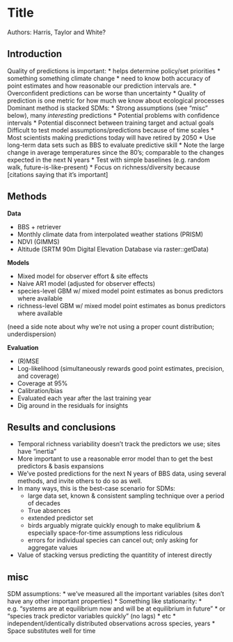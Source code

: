# Title

Authors: Harris, Taylor and White?

## Introduction

Quality of predictions is important:
  * helps determine policy/set priorities
  * something something climate change
  * need to know both accuracy of point estimates and how reasonable our prediction intervals are.
  * Overconfident predictions can be worse than uncertainty
  * Quality of prediction is one metric for how much we know about ecological processes
Dominant method is stacked SDMs:
  * Strong assumptions (see "misc" below), many *interesting* predictions
  * Potential problems with confidence intervals
  * Potential disconnect between training target and actual goals
Difficult to test model assumptions/predictions because of time scales
  * Most scientists making predictions today will have retired by 2050
  * Use long-term data sets such as BBS to evaluate predictive skill
    * Note the large change in average temperatures since the 80's; comparable to the changes expected in the next N years
  * Test with simple baselines (e.g. random walk, future-is-like-present)
  * Focus on richness/diversity because \[citations saying that it's important\]

## Methods

**Data**

* BBS + retriever
* Monthly climate data from interpolated weather stations (PRISM)
* NDVI (GIMMS)
* Altitude (SRTM 90m Digital Elevation Database via raster::getData)

**Models**

* Mixed model for observer effort \& site effects
* Naive AR1 model (adjusted for observer effects)
* species-level GBM w/ mixed model point estimates as bonus predictors where available
* richness-level GBM w/ mixed model point estimates as bonus predictors where available

(need a side note about why we're not using a proper count distribution; underdispersion)

**Evaluation**

* (R)MSE
* Log-likelihood (simultaneously rewards good point estimates, precision, and coverage)
* Coverage at 95%
* Calibration/bias
* Evaluated each year after the last training year
* Dig around in the residuals for insights

## Results and conclusions

* Temporal richness variability doesn't track the predictors we use; sites have "inertia"
* More important to use a reasonable error model than to get the best predictors \& basis expansions
* We've posted predictions for the next N years of BBS data, using several methods, and invite others to do so as well.
* In many ways, this is the best-case scenario for SDMs:
  * large data set, known \& consistent sampling technique over a period of decades
  * True absences
  * extended predictor set
  * birds arguably migrate quickly enough to make equlibrium \& especially space-for-time assumptions less ridiculous
  * errors for individual species can cancel out; only asking for aggregate values
* Value of stacking versus predicting the quantitity of interest directly


## misc

SDM assumptions:
  * we've measured all the important variables (sites don't have any other important properties)
  * Something like stationarity:
    * e.g. "systems are at equilibrium now and will be at equilibrium in future"
    * or "species track predictor variables quickly" (no lags)
    * etc
  * independent/identically distributed observations across species, years
  * Space substitutes well for time
